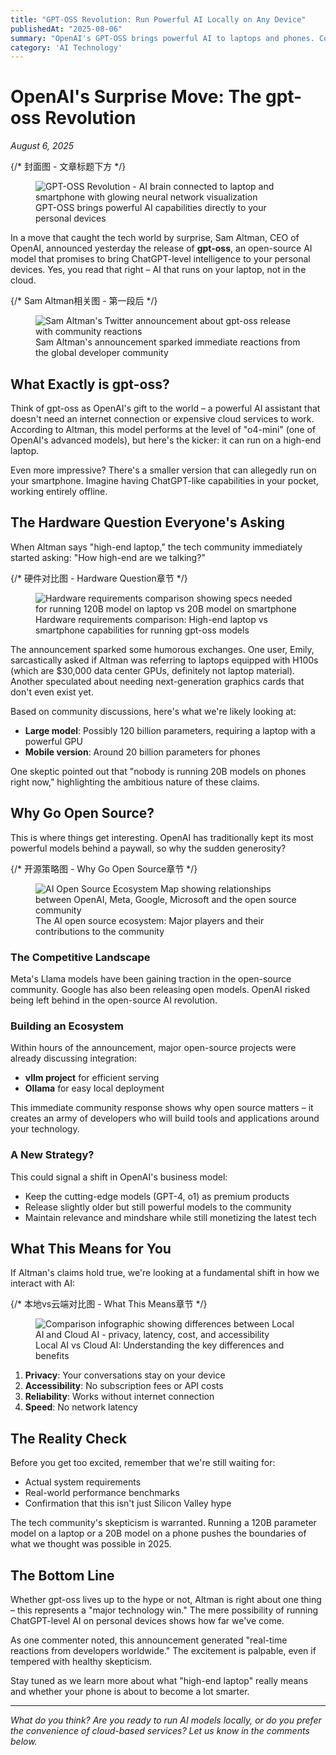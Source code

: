 ```yaml
---
title: "GPT-OSS Revolution: Run Powerful AI Locally on Any Device"
publishedAt: "2025-08-06"
summary: "OpenAI's GPT-OSS brings powerful AI to laptops and phones. Complete guide to hardware requirements, open-source ecosystem, privacy benefits, and setup."
category: 'AI Technology'
---
```


# OpenAI's Surprise Move: The gpt-oss Revolution

*August 6, 2025*

{/* 封面图 - 文章标题下方 */}
<figure className="my-8">
  <img 
    src="/images/gpt-oss-cover.png" 
    alt="GPT-OSS Revolution - AI brain connected to laptop and smartphone with glowing neural network visualization"
    className="w-full h-auto rounded-lg shadow-lg"
  />
  <figcaption className="mt-2 text-center text-sm text-gray-600 dark:text-gray-400">
    GPT-OSS brings powerful AI capabilities directly to your personal devices
  </figcaption>
</figure>

In a move that caught the tech world by surprise, Sam Altman, CEO of OpenAI, announced yesterday the release of **gpt-oss**, an open-source AI model that promises to bring ChatGPT-level intelligence to your personal devices. Yes, you read that right – AI that runs on your laptop, not in the cloud.

{/* Sam Altman相关图 - 第一段后 */}
<figure className="my-8">
  <img 
    src="/images/sam-altman-announcement.png" 
    alt="Sam Altman's Twitter announcement about gpt-oss release with community reactions"
    className="w-full h-auto rounded-lg shadow-lg"
  />
  <figcaption className="mt-2 text-center text-sm text-gray-600 dark:text-gray-400">
    Sam Altman's announcement sparked immediate reactions from the global developer community
  </figcaption>
</figure>

## What Exactly is gpt-oss?

Think of gpt-oss as OpenAI's gift to the world – a powerful AI assistant that doesn't need an internet connection or expensive cloud services to work. According to Altman, this model performs at the level of "o4-mini" (one of OpenAI's advanced models), but here's the kicker: it can run on a high-end laptop.

Even more impressive? There's a smaller version that can allegedly run on your smartphone. Imagine having ChatGPT-like capabilities in your pocket, working entirely offline.

## The Hardware Question Everyone's Asking

When Altman says "high-end laptop," the tech community immediately started asking: "How high-end are we talking?"

{/* 硬件对比图 - Hardware Question章节 */}
<figure className="my-8">
  <img 
    src="/images/hardware-requirements.png" 
    alt="Hardware requirements comparison showing specs needed for running 120B model on laptop vs 20B model on smartphone"
    className="w-full h-auto rounded-lg shadow-lg"
  />
  <figcaption className="mt-2 text-center text-sm text-gray-600 dark:text-gray-400">
    Hardware requirements comparison: High-end laptop vs smartphone capabilities for running gpt-oss models
  </figcaption>
</figure>

The announcement sparked some humorous exchanges. One user, Emily, sarcastically asked if Altman was referring to laptops equipped with H100s (which are $30,000 data center GPUs, definitely not laptop material). Another speculated about needing next-generation graphics cards that don't even exist yet.

Based on community discussions, here's what we're likely looking at:
- **Large model**: Possibly 120 billion parameters, requiring a laptop with a powerful GPU
- **Mobile version**: Around 20 billion parameters for phones

One skeptic pointed out that "nobody is running 20B models on phones right now," highlighting the ambitious nature of these claims.

## Why Go Open Source?

This is where things get interesting. OpenAI has traditionally kept its most powerful models behind a paywall, so why the sudden generosity?

{/* 开源策略图 - Why Go Open Source章节 */}
<figure className="my-8">
  <img 
    src="/images/open-source-ecosystem.png" 
    alt="AI Open Source Ecosystem Map showing relationships between OpenAI, Meta, Google, Microsoft and the open source community"
    className="w-full h-auto rounded-lg shadow-lg"
  />
  <figcaption className="mt-2 text-center text-sm text-gray-600 dark:text-gray-400">
    The AI open source ecosystem: Major players and their contributions to the community
  </figcaption>
</figure>

### The Competitive Landscape

Meta's Llama models have been gaining traction in the open-source community. Google has also been releasing open models. OpenAI risked being left behind in the open-source AI revolution.

### Building an Ecosystem

Within hours of the announcement, major open-source projects were already discussing integration:
- **vllm project** for efficient serving
- **Ollama** for easy local deployment

This immediate community response shows why open source matters – it creates an army of developers who will build tools and applications around your technology.

### A New Strategy?

This could signal a shift in OpenAI's business model:
- Keep the cutting-edge models (GPT-4, o1) as premium products
- Release slightly older but still powerful models to the community
- Maintain relevance and mindshare while still monetizing the latest tech

## What This Means for You

If Altman's claims hold true, we're looking at a fundamental shift in how we interact with AI:

{/* 本地vs云端对比图 - What This Means章节 */}
<figure className="my-8">
  <img 
    src="/images/local-vs-cloud-ai.png" 
    alt="Comparison infographic showing differences between Local AI and Cloud AI - privacy, latency, cost, and accessibility"
    className="w-full h-auto rounded-lg shadow-lg"
  />
  <figcaption className="mt-2 text-center text-sm text-gray-600 dark:text-gray-400">
    Local AI vs Cloud AI: Understanding the key differences and benefits
  </figcaption>
</figure>

1. **Privacy**: Your conversations stay on your device
2. **Accessibility**: No subscription fees or API costs
3. **Reliability**: Works without internet connection
4. **Speed**: No network latency

## The Reality Check

Before you get too excited, remember that we're still waiting for:
- Actual system requirements
- Real-world performance benchmarks
- Confirmation that this isn't just Silicon Valley hype

The tech community's skepticism is warranted. Running a 120B parameter model on a laptop or a 20B model on a phone pushes the boundaries of what we thought was possible in 2025.

## The Bottom Line

Whether gpt-oss lives up to the hype or not, Altman is right about one thing – this represents a "major technology win." The mere possibility of running ChatGPT-level AI on personal devices shows how far we've come.

As one commenter noted, this announcement generated "real-time reactions from developers worldwide." The excitement is palpable, even if tempered with healthy skepticism.

Stay tuned as we learn more about what "high-end laptop" really means and whether your phone is about to become a lot smarter.

---

*What do you think? Are you ready to run AI models locally, or do you prefer the convenience of cloud-based services? Let us know in the comments below.*